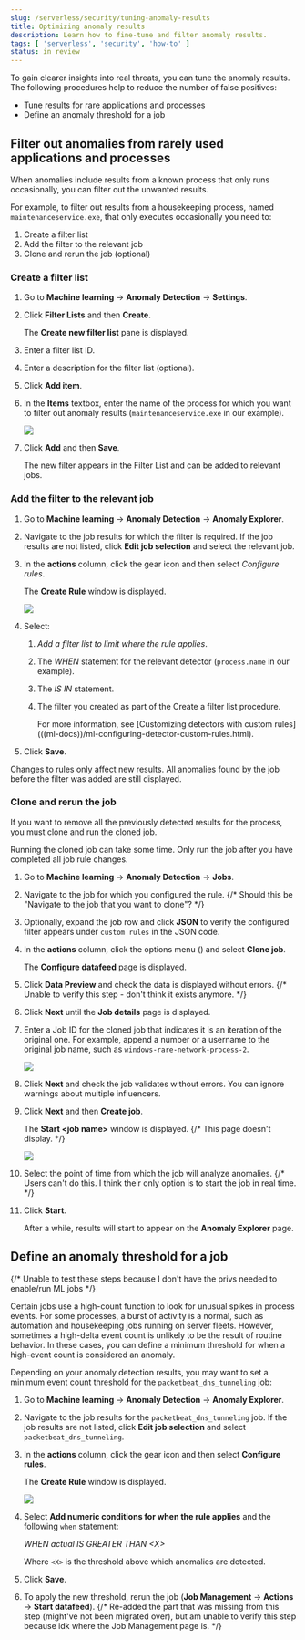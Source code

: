 ```yaml
---
slug: /serverless/security/tuning-anomaly-results
title: Optimizing anomaly results
description: Learn how to fine-tune and filter anomaly results. 
tags: [ 'serverless', 'security', 'how-to' ]
status: in review
---
```


<div id="tuning-anomaly-results"></div>

To gain clearer insights into real threats, you can tune the anomaly results. The following procedures help to reduce the number of false positives: 

* <DocLink slug="/serverless/security/tuning-anomaly-results" section="filter-out-anomalies-from-rarely-used-applications-and-processes">Tune results for rare applications and processes</DocLink>
* <DocLink slug="/serverless/security/tuning-anomaly-results" section="define-an-anomaly-threshold-for-a-job">Define an anomaly threshold for a job</DocLink>

<div id="rarely-used-processes"></div>

## Filter out anomalies from rarely used applications and processes

When anomalies include results from a known process that only runs occasionally,
you can filter out the unwanted results.

For example, to filter out results from a housekeeping process, named
`maintenanceservice.exe`, that only executes occasionally you need to:

1. <DocLink slug="/serverless/security/tuning-anomaly-results" section="create-a-filter-list">Create a filter list</DocLink>
1. <DocLink slug="/serverless/security/tuning-anomaly-results" section="add-the-filter-to-the-relevant-job">Add the filter to the relevant job</DocLink>
1. <DocLink slug="/serverless/security/tuning-anomaly-results" section="clone-and-rerun-the-job">Clone and rerun the job</DocLink> (optional)

<div id="create-fiter-list"></div>

### Create a filter list

1. Go to **Machine learning** → **Anomaly Detection** → **Settings**.
1. Click **Filter Lists** and then **Create**.

    The **Create new filter list** pane is displayed.

1. Enter a filter list ID.
1. Enter a description for the filter list (optional).
1. Click **Add item**.
1. In the **Items** textbox, enter the name of the process for which you want to
    filter out anomaly results (`maintenanceservice.exe` in our example).

    ![](../images/tuning-anomaly-results/-detections-machine-learning-filter-add-item.png)

1. Click **Add** and then **Save**.

    The new filter appears in the Filter List and can be added to relevant jobs.

<div id="add-job-filter"></div>

### Add the filter to the relevant job

1. Go to **Machine learning** → **Anomaly Detection** → **Anomaly Explorer**.
1. Navigate to the job results for which the filter is required. If the job results
    are not listed, click **Edit job selection** and select the relevant job.

1. In the **actions** column, click the gear icon and then select _Configure rules_.

    The **Create Rule** window is displayed.

    ![](../images/tuning-anomaly-results/-detections-machine-learning-rule-scope.png)

1. Select:
    1. _Add a filter list to limit where the rule applies_.
    1. The _WHEN_ statement for the relevant detector (`process.name` in our
        example).

    1. The _IS IN_ statement.
    1. The filter you created as part of the <DocLink slug="/serverless/security/tuning-anomaly-results" section="create-a-filter-list">Create a filter list</DocLink> procedure.

        <DocCallOut title="Tip">
        For more information, see
        [Customizing detectors with custom rules](((ml-docs))/ml-configuring-detector-custom-rules.html).
        </DocCallOut>

1. Click **Save**.

<DocCallOut title="Note">
Changes to rules only affect new results. All anomalies found by the job
before the filter was added are still displayed.
</DocCallOut>

<div id="clone-job"></div>

### Clone and rerun the job

If you want to remove all the previously detected results for the process, you
must clone and run the cloned job.

<DocCallOut title="Important" color="warning">
Running the cloned job can take some time. Only run the job after you
have completed all job rule changes.
</DocCallOut>

1. Go to **Machine learning** → **Anomaly Detection** → **Jobs**.
1. Navigate to the job for which you configured the rule.
{/* Should this be "Navigate to the job that you want to clone"? */} 
1. Optionally, expand the job row and click **JSON** to verify the configured filter
    appears under `custom rules` in the JSON code.

1. In the **actions** column, click the options menu (<DocIcon type="boxesHorizontal" title="Options menu" />) and select **Clone job**.

    The **Configure datafeed** page is displayed.

1. Click **Data Preview** and check the data is displayed without errors.
{/* Unable to verify this step - don't think it exists anymore. */} 
1. Click **Next** until the **Job details** page is displayed.
1. Enter a Job ID for the cloned job that indicates it is an iteration of the
    original one. For example, append a number or a username to the original job
    name, such as `windows-rare-network-process-2`.

    ![](../images/tuning-anomaly-results/-detections-machine-learning-cloned-job-details.png)

1. Click **Next** and check the job validates without errors. You can ignore
    warnings about multiple influencers.

1. Click **Next** and then **Create job**.

    The **Start \<job name>** window is displayed. 
    {/* This page doesn't display. */} 

    ![](../images/tuning-anomaly-results/-detections-machine-learning-start-job-window.png)

1. Select the point of time from which the job will analyze anomalies.
{/* Users can't do this. I think their only option is to start the job in real time. */} 
1. Click **Start**.

    After a while, results will start to appear on the **Anomaly Explorer** page.

<div id="define-rule-threshold"></div>

## Define an anomaly threshold for a job

{/* Unable to test these steps because I don't have the privs needed to enable/run ML jobs */} 

Certain jobs use a high-count function to look for unusual spikes in 
process events. For some processes, a burst of activity is a normal, such as
automation and housekeeping jobs running on server fleets. However, sometimes a
high-delta event count is unlikely to be the result of routine behavior. In
these cases, you can define a minimum threshold for when a high-event count is
considered an anomaly.

Depending on your anomaly detection results, you may want to set a 
minimum event count threshold for the `packetbeat_dns_tunneling` job:

1. Go to **Machine learning** → **Anomaly Detection** → **Anomaly Explorer**.
1. Navigate to the job results for the `packetbeat_dns_tunneling` job. If the 
    job results are not listed, click **Edit job selection** and select 
    `packetbeat_dns_tunneling`.

1. In the **actions** column, click the gear icon and then select
    **Configure rules**.

    The **Create Rule** window is displayed.

    ![](../images/tuning-anomaly-results/-detections-machine-learning-ml-rule-threshold.png)

1. Select **Add numeric conditions for when the rule applies** and the following 
    `when` statement:

    _WHEN actual IS GREATER THAN \<X>_

    Where `<X>` is the threshold above which anomalies are detected.

1. Click **Save**.
1. To apply the new threshold, rerun the job (**Job Management** → **Actions** → **Start datafeed**).
{/* Re-added the part that was missing from this step (might've not been migrated over), but am unable to verify this step because idk where the Job Management page is. */} 

